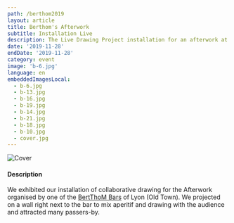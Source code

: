 ```yaml
---
path: /berthom2019
layout: article
title: Berthom's Afterwork 
subtitle: Installation Live
description: The Live Drawing Project installation for an afterwork at the Berthom Vieux Lyon
date: '2019-11-28'
endDate: '2019-11-28'
category: event
image: 'b-6.jpg'
language: en
embeddedImagesLocal:
  - b-6.jpg
  - b-13.jpg
  - b-16.jpg
  - b-19.jpg
  - b-14.jpg
  - b-21.jpg
  - b-18.jpg
  - b-10.jpg
  - cover.jpg
---
```


![Cover](b-10.jpg)

#### Description

We exhibited our installation of collaborative drawing for the Afterwork organised by one of the [BertThoM Bars](https://www.lesberthom.com/) of Lyon (Old Town). We projected on a wall right next to the bar to mix aperitif and drawing with the audience and attracted many passers-by.

<ImageGrid props={props} />
